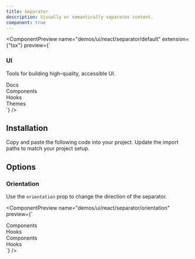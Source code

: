 ```yaml
---
title: Separator
description: Visually or semantically separates content.
component: true
---
```


<ComponentPreview
  name="demos/ui/react/separator/default"
  extension={"tsx"}
  preview={`<div className="space-y-2 rounded-md border p-4">
  <div>
    <h3 className="font-bold">UI</h3>
    <p className="text-sm text-fg">Tools for building high-quality, accessible UI.</p>
  </div>
  <Separator className="my-4" />
  <div className="flex h-5 items-center space-x-4 text-sm">
    <div>Docs</div>
    <Separator orientation="vertical" />
    <div>Components</div>
    <Separator orientation="vertical" />
    <div>Hooks</div>
    <Separator orientation="vertical" />
    <div>Themes</div>
  </div>
</div>`}
/>

## Installation

<Steps>
  <Step>Copy and paste the following code into your project.</Step>
  <ComponentSource
    name={["ui/react/separator"]}
    extension={["tsx"]}
  />
  <Step>Update the import paths to match your project setup.</Step>
</Steps>

## Options

### Orientation

Use the `orientation` prop to change the direction of the separator.

<ComponentPreview
  name="demos/ui/react/separator/orientation"
  preview={`<div className="flex items-center gap-10">
  <div className="flex h-5 items-center gap-2 text-sm">
    <div>Components</div>
    <Separator orientation="vertical" />
    <div>Hooks</div>
  </div>
  <div className="flex flex-col items-center gap-2 text-sm">
    <div>Components</div>
    <Separator orientation="horizontal" />
    <div>Hooks</div>
  </div>
</div>`}
/>
